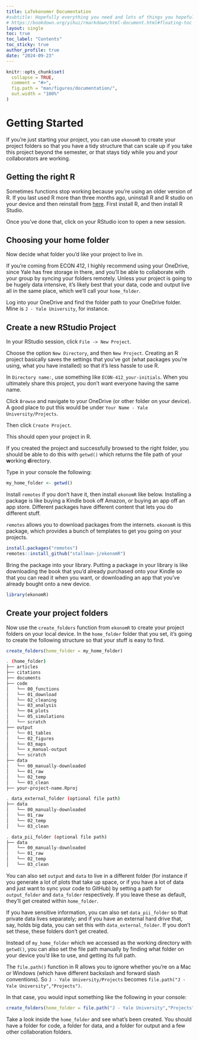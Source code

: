 ```yaml
---
title: LaTekonomer Documentation
#subtitle: Hopefully everything you need and lots of things you hopefully won't
# https://bookdown.org/yihui/rmarkdown/html-document.html#floating-toc
layout: single
toc: true
toc_label: "Contents"
toc_sticky: true
author_profile: true
date: "2024-09-23"
---
```



```r
knitr::opts_chunk$set(
  collapse = TRUE,
  comment = "#>",
  fig.path = "man/figures/documentation/",
  out.width = "100%"
)
```

# Getting Started

If you're just starting your project, you can use `ekonomR` to create your project folders so that you have a tidy structure that can scale up if you take this project beyond the semester, or that stays tidy while you and your collaborators are working.


## Getting the right R

Sometimes functions stop working because you're using an older version of R. If you last used R more than three months ago, uninstall R and R studio on your device and then reinstall from [here](https://posit.co/download/rstudio-desktop/). First install R, and then install R Studio.

Once you've done that, click on your RStudio icon to open a new session.

## Choosing your home folder
Now decide what folder you'd like your project to live in. 

If you're coming from ECON 412, I highly recommend using your OneDrive, since Yale has free storage in there, and you'll be able to collaborate with your group by syncing your folders remotely. Unless your project is going to be hugely data intensive, it's likely best that your data, code and output live all in the same place, which we'll call your `home_folder`.

Log into your OneDrive and find the folder path to your OneDrive folder. Mine is `J - Yale University`, for instance.

## Create a new RStudio Project

In your RStudio session, click `File -> New Project`. 

Choose the option `New Directory`, and then `New Project`. Creating an R project basically saves the settings that you've got (what packages you're using, what you have installed) so that it's less hassle to use R.

In `Directory name:`, use something like `ECON-412_your-initials`. When you ultimately share this project, you don't want everyone having the same name.

Click `Browse` and navigate to your OneDrive (or other folder on your device). A good place to put this would be under `Your Name - Yale University/Projects`.

Then click `Create Project`.

This should open your project in R.

If you created the project and successfully browsed to the right folder, you should be able to do this with `getwd()` which returns the file path of your **w**orking **d**irectory. 

Type in your console the following:

``` r
my_home_folder <- getwd()

```

Install `remotes` if you don't have it, then install `ekonomR` like below. Installing a package is like buying a Kindle book off Amazon, or buying an app off an app store. Different packages have different content that lets you do different stuff.

`remotes` allows you to download packages from the internets. `ekonomR` is this package, which provides a bunch of templates to get you going on your projects.

``` r
install.packages("remotes")
remotes::install_github("stallman-j/ekonomR")
```

Bring the package into your library. Putting a package in your library is like downloading the book that you'd already purchased onto your Kindle so that you can read it when you want, or downloading an app that you've already bought onto a new device.

``` r
library(ekonomR)

```
## Create your project folders

Now use the `create_folders` function from `ekonomR` to create your project folders on your local device. In the `home_folder` folder that you set, it's going to create the following structure so that your stuff is easy to find.

``` r
create_folders(home_folder = my_home_folder)

```

```bash
. (home_folder)
├── articles
├── citations
├── documents
├── code
│   └── 00_functions
│   └── 01_download
│   └── 02_cleaning
│   └── 03_analysis
│   └── 04_plots
│   └── 05_simulations
│   └── scratch
├── output
│   └── 01_tables
│   └── 02_figures
│   └── 03_maps
│   └── x_manual-output
│   └── scratch
├── data
│   └── 00_manually-downloaded
│   └── 01_raw
│   └── 02_temp
│   └── 03_clean
├── your-project-name.Rproj

. data_external_folder (optional file path)
├── data
│   └── 00_manually-downloaded
│   └── 01_raw
│   └── 02_temp
│   └── 03_clean

. data_pii_folder (optional file path)
├── data
│   └── 00_manually-downloaded
│   └── 01_raw
│   └── 02_temp
│   └── 03_clean
```

You can also set `output` and `data` to live in a different folder (for instance if you generate a lot of plots that take up space, or if you have a lot of data and just want to sync your code to GitHub) by setting a path for `output_folder` and `data_folder` respectively. If you leave these as default, they'll get created within `home_folder`.

If you have sensitive information, you can also set `data_pii_folder` so that private data lives separately; and if you have an external hard drive that, say, holds big data, you can set this with `data_external_folder`. If you don't set these, these folders don't get created.




Instead of `my_home_folder` which we accessed as the working directory with `getwd()`, you can also set the file path manually by finding what folder on your device you'd like to use, and getting its full path.

The `file.path()` function in R allows you to ignore whether you're on a Mac or Windows (which have different backslash and forward slash conventions). So `J - Yale University/Projects` becomes `file.path("J - Yale University","Projects")`.

In that case, you would input something like the following in your console:

``` r
create_folders(home_folder = file.path("J - Yale University","Projects","ECON-412_js"))

```

Take a look inside the `home_folder` and see what's been created. You should have a folder for code, a folder for data, and a folder for output and a few other collaboration folders.
